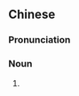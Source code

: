 {{also|艺妲}}
==Chinese==
{{zh-forms|s=艺妲}}

===Pronunciation===
{{zh-pron
|m=yìdá
|mn=gē-tòaⁿ
|cat=n
}}

===Noun===
{{zh-noun}}

# {{zh-alt-form|藝旦}}